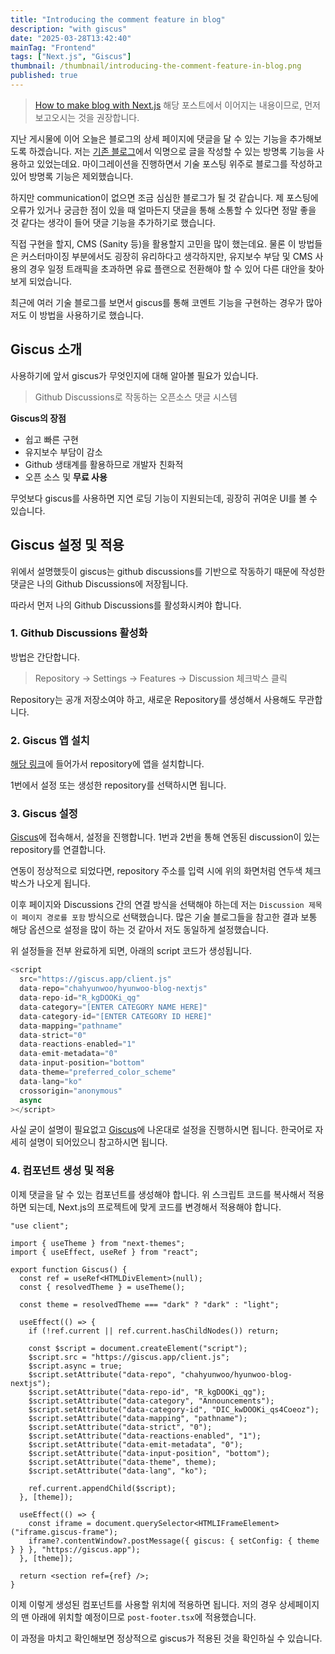 ```yaml
---
title: "Introducing the comment feature in blog"
description: "with giscus"
date: "2025-03-28T13:42:40"
mainTag: "Frontend"
tags: ["Next.js", "Giscus"]
thumbnail: /thumbnail/introducing-the-comment-feature-in-blog.png
published: true
---
```


> [How to make blog with Next.js](https://chahyunwoo.dev/blog/how-to-make-blog-with-nextjs)
> 해당 포스트에서 이어지는 내용이므로, 먼저 보고오시는 것을 권장합니다.

지난 게시물에 이어 오늘은 블로그의 상세 페이지에 댓글을 달 수 있는 기능을 추가해보도록 하겠습니다.
저는 [기존 블로그](https://hyunwoo-dev.vercel.app/)에서 익명으로 글을 작성할 수 있는 방명록 기능을 사용하고 있었는데요.
마이그레이션을 진행하면서 기술 포스팅 위주로 블로그를 작성하고 있어 방명록 기능은 제외했습니다.

하지만 communication이 없으면 조금 심심한 블로그가 될 것 같습니다.
제 포스팅에 오류가 있거나 궁금한 점이 있을 때 얼마든지 댓글을 통해 소통할 수 있다면 정말 좋을 것 같다는 생각이 들어
댓글 기능을 추가하기로 했습니다.

직접 구현을 할지, CMS (Sanity 등)을 활용할지 고민을 많이 했는데요.
물론 이 방법들은 커스터마이징 부분에서도 굉장히 유리하다고 생각하지만,
유지보수 부담 및 CMS 사용의 경우 일정 트래픽을 초과하면 유료 플랜으로 전환해야 할 수 있어 다른 대안을 찾아보게 되었습니다.

최근에 여러 기술 블로그를 보면서 <Highlight>giscus</Highlight>를 통해 코멘트 기능을 구현하는 경우가 많아 저도 이 방법을 사용하기로 했습니다.

## Giscus 소개

사용하기에 앞서 <Highlight>giscus</Highlight>가 무엇인지에 대해 알아볼 필요가 있습니다.

> Github Discussions로 작동하는 오픈소스 댓글 시스템

**Giscus의 장점**

- 쉽고 빠른 구현
- 유지보수 부담이 감소
- Github 생태계를 활용하므로 개발자 친화적
- 오픈 소스 및 **무료 사용**

무엇보다 giscus를 사용하면 지연 로딩 기능이 지원되는데, 굉장히 귀여운 UI를 볼 수 있습니다.

## Giscus 설정 및 적용

위에서 설명했듯이 giscus는 github discussions를 기반으로 작동하기 때문에
작성한 댓글은 나의 Github Discussions에 저장됩니다.

따라서 먼저 나의 <Highlight>Github Discussions</Highlight>를 활성화시켜야 합니다.

### 1. Github Discussions 활성화

방법은 간단합니다.

> Repository -> Settings -> Features -> Discussion 체크박스 클릭

<Callout type="info">
  Repository는 공개 저장소여야 하고, 
  새로운 Repository를 생성해서 사용해도 무관합니다.
</Callout>

### 2. Giscus 앱 설치

[해당 링크](https://github.com/apps/giscus)에 들어가서 repository에 앱을 설치합니다.

<MdxImage
  src="/posts/introducing-the-comment-feature-in-blog/giscus-1.png"
  alt="giscus 설치"
  caption="giscus - configure"
/>

<MdxImage
  src="/posts/introducing-the-comment-feature-in-blog/giscus-2.png"
  alt="giscus 설치"
  caption="giscus - install"
/>

1번에서 설정 또는 생성한 repository를 선택하시면 됩니다.

### 3. Giscus 설정

[Giscus](https://giscus.app/ko)에 접속해서, 설정을 진행합니다.
1번과 2번을 통해 연동된 discussion이 있는 repository를 연결합니다.

<MdxImage
  src="/posts/introducing-the-comment-feature-in-blog/giscus-3.png"
  alt="giscus 설정"
  caption="giscus.app/ko"
/>

연동이 정상적으로 되었다면, repository 주소를 입력 시에
위의 화면처럼 연두색 체크박스가 나오게 됩니다.

이후 페이지와 Discussions 간의 연결 방식을 선택해야 하는데
저는 `Discussion 제목이 페이지 경로를 포함` 방식으로 선택했습니다.
많은 기술 블로그들을 참고한 결과 보통 해당 옵션으로 설정을 많이 하는 것 같아서 저도 동일하게 설정했습니다.

위 설정들을 전부 완료하게 되면, 아래의 script 코드가 생성됩니다.

```js
<script
  src="https://giscus.app/client.js"
  data-repo="chahyunwoo/hyunwoo-blog-nextjs"
  data-repo-id="R_kgDOOKi_qg"
  data-category="[ENTER CATEGORY NAME HERE]"
  data-category-id="[ENTER CATEGORY ID HERE]"
  data-mapping="pathname"
  data-strict="0"
  data-reactions-enabled="1"
  data-emit-metadata="0"
  data-input-position="bottom"
  data-theme="preferred_color_scheme"
  data-lang="ko"
  crossorigin="anonymous"
  async
></script>
```

사실 굳이 설명이 필요없고 [Giscus](https://giscus.app/ko)에 나온대로 설정을 진행하시면 됩니다.
한국어로 자세히 설명이 되어있으니 참고하시면 됩니다.

### 4. 컴포넌트 생성 및 적용

이제 댓글을 달 수 있는 컴포넌트를 생성해야 합니다.
위 스크립트 코드를 복사해서 적용하면 되는데,
Next.js의 프로젝트에 맞게 코드를 변경해서 적용해야 합니다.

```tsx title="giscus.tsx" {18-28}
"use client";

import { useTheme } from "next-themes";
import { useEffect, useRef } from "react";

export function Giscus() {
  const ref = useRef<HTMLDivElement>(null);
  const { resolvedTheme } = useTheme();

  const theme = resolvedTheme === "dark" ? "dark" : "light";

  useEffect(() => {
    if (!ref.current || ref.current.hasChildNodes()) return;

    const $script = document.createElement("script");
    $script.src = "https://giscus.app/client.js";
    $script.async = true;
    $script.setAttribute("data-repo", "chahyunwoo/hyunwoo-blog-nextjs");
    $script.setAttribute("data-repo-id", "R_kgDOOKi_qg");
    $script.setAttribute("data-category", "Announcements");
    $script.setAttribute("data-category-id", "DIC_kwDOOKi_qs4Coeoz");
    $script.setAttribute("data-mapping", "pathname");
    $script.setAttribute("data-strict", "0");
    $script.setAttribute("data-reactions-enabled", "1");
    $script.setAttribute("data-emit-metadata", "0");
    $script.setAttribute("data-input-position", "bottom");
    $script.setAttribute("data-theme", theme);
    $script.setAttribute("data-lang", "ko");

    ref.current.appendChild($script);
  }, [theme]);

  useEffect(() => {
    const iframe = document.querySelector<HTMLIFrameElement>("iframe.giscus-frame");
    iframe?.contentWindow?.postMessage({ giscus: { setConfig: { theme } } }, "https://giscus.app");
  }, [theme]);

  return <section ref={ref} />;
}
```

이제 이렇게 생성된 컴포넌트를 사용할 위치에 적용하면 됩니다.
저의 경우 상세페이지의 맨 아래에 위치할 예정이므로 `post-footer.tsx`에 적용했습니다.

이 과정을 마치고 확인해보면 정상적으로 giscus가 적용된 것을 확인하실 수 있습니다.
